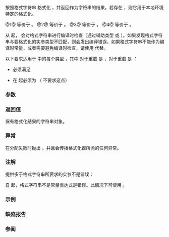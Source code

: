 {{cpp/title|format}}
{{cpp/utility/format/navbar}}

{{dcl begin}}
{{dcl header|format}}
{{dcl|num=1|since=c++20|1=
template&lt; class... Args &gt;
std::string format( std::format_string&lt;Args...&gt; fmt, Args&amp;&amp;... args );
}}
{{dcl|num=2|since=c++20|1=
template&lt; class... Args &gt;
std::wstring format( std::wformat_string&lt;Args...&gt; fmt, Args&amp;&amp;... args );
}}
{{dcl|num=3|since=c++20|1=
template&lt; class... Args &gt;
std::string format( const std::locale&amp; loc,
                    std::format_string&lt;Args...&gt; fmt, Args&amp;&amp;... args );
}}
{{dcl|num=4|since=c++20|1=
template&lt; class... Args &gt;
std::wstring format( const std::locale&amp; loc,
                     std::wformat_string&lt;Args...&gt; fmt, Args&amp;&amp;... args );
}}
{{dcl end}}

按照格式字符串 {{c|fmt}} 格式化 {{c|args}}，并返回作为字符串的结果。若存在 {{c|loc}}，则它用于本地环境特定的格式化。

@1@ 等价于 {{c|return std::vformat(fmt.get(), std::make_format_args(args...));}}。
@2@ 等价于 {{c|return std::vformat(fmt.get(), std::make_wformat_args(args...));}}。
@3@ 等价于 {{c|return std::vformat(loc, fmt.get(), std::make_format_args(args...));}}。
@4@ 等价于 {{c|return std::vformat(loc, fmt.get(), std::make_wformat_args(args...));}}。

从 {{wg21|P2216R3}} 起，{{tt|std::format}} 会对格式字符串进行编译时检查（通过辅助类型 {{lc|std::format_string}} 或 {{lc|std::wformat_string}}）。如果发现格式字符串与要格式化的实参类型不匹配，则会发出编译错误。如果格式字符串不能作为编译时常量，或者需要避免编译时检查，请使用 {{lc|std::vformat}} {{rev inl|since=c++26|或 {{c|fmt}} 上的 {{rlpt|runtime_format|std::runtime_format}} }}代替。

以下要求适用于 {{tt|Args}} 中的每个类型 {{tt|T}}，其中 {{tt|CharT}} 对于重载 {{v|1,3}} 是 {{c|char}}，对于重载 {{v|2,4}} 是 {{c|wchar_t}}：
* {{c|std::formatter&lt;T, CharT&gt;}} 必须满足 {{named req|BasicFormatter}}
* {{c|std::formatter&lt;T, CharT&gt;::parse()}} 在 {{wg21|P2216R3}} 起必须为 {{c|constexpr}}（{{lc|std::vformat}} 不要求这点）

===参数===
{{par begin}}
{{par|fmt|{{include|cpp/utility/format/format string|const}}}}
{{par|args...|要格式化的实参}}
{{par|loc|用于本地环境特定格式化的 {{lc|std::locale}}}}
{{par end}}

===返回值===
保有格式化结果的字符串对象。

===异常===
在分配失败时抛出 {{lc|std::bad_alloc}}。并且会传播格式化器所抛的任何异常。

===注解===
提供多于格式字符串所要求的实参不是错误：

{{source|
std::format("{} {}!", "Hello", "world", "something"); // OK，产生 "Hello world!"
}}

自 {{wg21|P2216R3}} 起，格式字符串不是常量表达式是错误。此情况下可使用 {{lc|std::vformat}}。

{{source|
std::string f(std::string_view runtime_format_string)
{
    // return std::format(runtime_format_string, "foo", "bar"); // 错误
    return std::vformat(runtime_format_string, std::make_format_args("foo", "bar")); // OK
}
}}

{{rrev|since=c++26|可以直接在 {{tt|std::format}} 上使用 {{lc|std::runtime_format}}，代替要求以 {{lc|std::basic_format_args}} 为实参的 {{lc|std::vformat}}。

{{source|
std::string f(std::string_view runtime_format_string)
{
    return std::format(std::runtime_format(runtime_format_string), "foo", "bar");
}
}}

}}

===示例===
{{example
|code=
#include &lt;format&gt;
#include &lt;iostream&gt;
#include &lt;string&gt;
#include &lt;string_view&gt;

template &lt;typename... Args&gt;
std::string dyna_print(std::string_view rt_fmt_str, Args&amp;&amp;... args)
{
    return std::vformat(rt_fmt_str, std::make_format_args(args...));
}

int main()
{
    std::cout &lt;&lt; std::format("Hello {}!\n", "world");

    std::string fmt;
    for (int i{}; i != 3; ++i)
    {
        fmt += "{} "; // 构造格式化字符串
        std::cout &lt;&lt; fmt &lt;&lt; " : ";
        std::cout &lt;&lt; dyna_print(fmt, "alpha", 'Z', 3.14, "unused");
        std::cout &lt;&lt; '\n';
    }
}
|output=
Hello world!
{}  : alpha 
{} {}  : alpha Z 
{} {} {}  : alpha Z 3.14 
}}

===缺陷报告===
{{dr list begin}}
{{dr list item|paper=P2216R3|std=C++20|before=对非法格式字符串抛出 {{lc|std::format_error}} |after=非法格式字符串导致编译时错误}}
{{dr list item|paper=P2418R2|std=C++20|before=既不可常量使用也不可复制的对象&lt;br&gt;（例如生成器类对象）不可格式化|after=允许格式化这些对象}}
{{dr_p2508}}
{{dr list end}}

===参阅===
{{dsc begin}}
{{dsc inc|cpp/utility/format/dsc format_to}}
{{dsc inc|cpp/utility/format/dsc format_to_n}}
{{dsc end}}

{{langlinks|en|es|ja|ru}}
